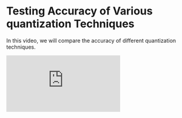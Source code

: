 # Testing Accuracy of Various quantization Techniques

In this video, we will compare the accuracy of different quantization techniques.

<iframe
  width={640}
  height={400}
  src="https://www.loom.com/embed/13125d653667442ca23f1b480e637245"
  frameBorder={0}
  allowFullScreen
></iframe>
